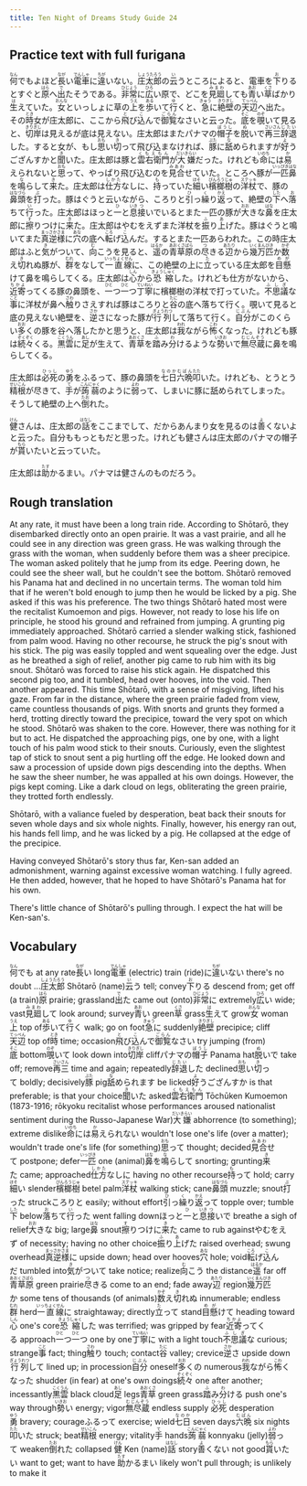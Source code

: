```yaml
---
title: Ten Night of Dreams Study Guide 24
---
```


## Practice text with full furigana

<p>
<ruby><rb>何</rb><rt>なん</rt></ruby>でもよほど<ruby><rb>長</rb><rt>なが</rt></ruby>い<ruby><rb>電車</rb><rt>でんしゃ</rt></ruby>に<ruby><rb>違</rb><rt>ちが</rt></ruby>いない。<ruby><rb>庄太郎</rb><rt>しょうたろう</rt></ruby>の<ruby><rb>云</rb><rt>い</rt></ruby>うところによると、電車を<ruby><rb>下</rb><rt>お</rt></ruby>りるとすぐと<ruby><rb>原</rb><rt>はら</rt></ruby>へ<ruby><rb>出</rb><rt>で</rt></ruby>たそうである。<ruby><rb>非常</rb><rt>ひじょう</rt></ruby>に<ruby><rb>広</rb><rt>ひろ</rt></ruby>い原で、どこを<ruby><rb>見廻</rb><rt>みまわ</rt></ruby>しても<ruby><rb>青</rb><rt>あお</rt></ruby>い<ruby><rb>草</rb><rt>くさ</rt></ruby>ばかり<ruby><rb>生</rb><rt>は</rt></ruby>えていた。<ruby><rb>女</rb><rt>おんな</rt></ruby>といっしょに草の<ruby><rb>上</rb><rt>うえ</rt></ruby>を<ruby><rb>歩</rb><rt>ある</rt></ruby>いて<ruby><rb>行</rb><rt>ゆ</rt></ruby>くと、<ruby><rb>急</rb><rt>きゅう</rt></ruby>に<ruby><rb>絶壁</rb><rt>きりぎし</rt></ruby>の<ruby><rb>天辺</rb><rt>てっぺん</rt></ruby>へ出た。その<ruby><rb>時</rb><rt>とき</rt></ruby>女が庄太郎に、ここから<ruby><rb>飛</rb><rt>と</rt></ruby>び<ruby><rb>込</rb><rt>こ</rt></ruby>んで<ruby><rb>御覧</rb><rt>ごらん</rt></ruby>なさいと云った。<ruby><rb>底</rb><rt>そこ</rt></ruby>を<ruby><rb>覗</rb><rt>のぞ</rt></ruby>いて見ると、<ruby><rb>切岸</rb><rt>きりぎし</rt></ruby>は見えるが底は見えない。庄太郎はまたパナマの<ruby><rb>帽子</rb><rt>ぼうし</rt></ruby>を<ruby><rb>脱</rb><rt>ぬ</rt></ruby>いで<ruby><rb>再三</rb><rt>さいさん</rt></ruby><ruby><rb>辞退</rb><rt>じたい</rt></ruby>した。すると女が、もし<ruby><rb>思</rb><rt>おも</rt></ruby>い<ruby><rb>切</rb><rt>き</rt></ruby>って飛び込まなければ、<ruby><rb>豚</rb><rt>ぶた</rt></ruby>に<ruby><rb>舐</rb><rt>な</rt></ruby>められますが<ruby><rb>好</rb><rt>よ</rt></ruby>うござんすかと<ruby><rb>聞</rb><rt>き</rt></ruby>いた。庄太郎は豚と<ruby><rb>雲右衛門</rb><rt>くもえもん</rt></ruby>が<ruby><rb>大嫌</rb><rt>だいきらい</rt></ruby>だった。けれども<ruby><rb>命</rb><rt>いのち</rt></ruby>には<ruby><rb>易</rb><rt>か</rt></ruby>えられないと<ruby><rb>思</rb><rt>おも</rt></ruby>って、やっぱり飛び込むのを<ruby><rb>見合</rb><rt>みあわ</rt></ruby>せていた。ところへ豚が<ruby><rb>一匹</rb><rt>いっぴき</rt></ruby><ruby><rb>鼻</rb><rt>はな</rt></ruby>を<ruby><rb>鳴</rb><rt>な</rt></ruby>らして<ruby><rb>来</rb><rt>き</rt></ruby>た。庄太郎は<ruby><rb>仕方</rb><rt>しかた</rt></ruby>なしに、<ruby><rb>持</rb><rt>も</rt></ruby>っていた<ruby><rb>細</rb><rt>ほそ</rt></ruby>い<ruby><rb>檳榔樹</rb><rt>びんろうじゅ</rt></ruby>の<ruby><rb>洋杖</rb><rt>ステッキ</rt></ruby>で、豚の<ruby><rb>鼻頭</rb><rt>はなづら</rt></ruby>を<ruby><rb>打</rb><rt>ぶ</rt></ruby>った。豚はぐうと云いながら、ころりと<ruby><rb>引</rb><rt>ひ</rt></ruby>っ<ruby><rb>繰</rb><rt>く</rt></ruby>り<ruby><rb>返</rb><rt>かえ</rt></ruby>って、絶壁の<ruby><rb>下</rb><rt>した</rt></ruby>へ<ruby><rb>落</rb><rt>お</rt></ruby>ちて<ruby><rb>行</rb><rt>い</rt></ruby>った。庄太郎はほっと<ruby><rb>一</rb><rt>ひ</rt></ruby>と<ruby><rb>息</rb><rt>いき</rt></ruby><ruby><rb>接</rb><rt>つ</rt></ruby>いでいるとまた一匹の豚が<ruby><rb>大</rb><rt>おお</rt></ruby>きな<ruby><rb>鼻</rb><rt>はな</rt></ruby>を庄太郎に<ruby><rb>擦</rb><rt>す</rt></ruby>りつけに<ruby><rb>来</rb><rt>き</rt></ruby>た。庄太郎はやむをえずまた洋杖を<ruby><rb>振</rb><rt>ふ</rt></ruby>り<ruby><rb>上</rb><rt>あ</rt></ruby>げた。豚はぐうと鳴いてまた<ruby><rb>真逆様</rb><rt>まっさかさま</rt></ruby>に<ruby><rb>穴</rb><rt>あな</rt></ruby>の底へ<ruby><rb>転</rb><rt>ころ</rt></ruby>げ<ruby><rb>込</rb><rt>こ</rt></ruby>んだ。するとまた一匹あらわれた。この時庄太郎はふと<ruby><rb>気</rb><rt>き</rt></ruby>がついて、<ruby><rb>向</rb><rt>む</rt></ruby>こうを見ると、<ruby><rb>遥</rb><rt>はるか</rt></ruby>の<ruby><rb>青草原</rb><rt>あおくさばら</rt></ruby>の<ruby><rb>尽</rb><rt>つ</rt></ruby>きる<ruby><rb>辺</rb><rt>あたり</rt></ruby>から<ruby><rb>幾万匹</rb><rt>いくまんびき</rt></ruby>か<ruby><rb>数</rb><rt>かぞ</rt></ruby>え<ruby><rb>切</rb><rt>き</rt></ruby>れぬ豚が、<ruby><rb>群</rb><rt>むれ</rt></ruby>をなして<ruby><rb>一直線</rb><rt>いっちょくせん</rt></ruby>に、この絶壁の上に<ruby><rb>立</rb><rt>た</rt></ruby>っている庄太郎を<ruby><rb>目懸</rb><rt>めが</rt></ruby>けて鼻を鳴らしてくる。庄太郎は<ruby><rb>心</rb><rt>しん</rt></ruby>から<ruby><rb>恐縮</rb><rt>きょうしゅく</rt></ruby>した。けれども仕方がないから、<ruby><rb>近寄</rb><rt>ちかよ</rt></ruby>ってくる豚の鼻頭を、<ruby><rb>一</rb><rt>ひと</rt></ruby>つ<ruby><rb>一</rb><rt>ひと</rt></ruby>つ<ruby><rb>丁寧</rb><rt>ていねい</rt></ruby>に檳榔樹の洋杖で打っていた。<ruby><rb>不思議</rb><rt>ふしぎ</rt></ruby>な<ruby><rb>事</rb><rt>こと</rt></ruby>に洋杖が鼻へ<ruby><rb>触</rb><rt>さわ</rt></ruby>りさえすれば豚はころりと<ruby><rb>谷</rb><rt>たに</rt></ruby>の底へ落ちて行く。覗いて見ると底の見えない絶壁を、<ruby><rb>逆</rb><rt>さか</rt></ruby>さになった豚が<ruby><rb>行列</rb><rt>ぎょうれつ</rt></ruby>して落ちて行く。<ruby><rb>自分</rb><rt>じぶん</rt></ruby>がこのくらい<ruby><rb>多</rb><rt>おお</rt></ruby>くの豚を谷へ落したかと思うと、庄太郎は<ruby><rb>我</rb><rt>われ</rt></ruby>ながら<ruby><rb>怖</rb><rt>こわ</rt></ruby>くなった。けれども豚は<ruby><rb>続々</rb><rt>ぞくぞく</rt></ruby>くる。<ruby><rb>黒雲</rb><rt>こくうん</rt></ruby>に<ruby><rb>足</rb><rt>あし</rt></ruby>が生えて、<ruby><rb>青草</rb><rt>あおくさ</rt></ruby>を<ruby><rb>踏</rb><rt>ふ</rt></ruby>み<ruby><rb>分</rb><rt>わ</rt></ruby>けるような<ruby><rb>勢</rb><rt>いきお</rt></ruby>いで<ruby><rb>無尽蔵</rb><rt>むじんぞう</rt></ruby>に鼻を鳴らしてくる。
</p>

<p>
庄太郎は<ruby><rb>必死</rb><rt>ひっし</rt></ruby>の<ruby><rb>勇</rb><rt>ゆう</rt></ruby>をふるって、豚の鼻頭を<ruby><rb>七日</rb><rt>なのか</rt></ruby><ruby><rb>六晩</rb><rt>むばん</rt></ruby><ruby><rb>叩</rb><rt>たた</rt></ruby>いた。けれども、とうとう<ruby><rb>精根</rb><rt>せいこん</rt></ruby>が尽きて、<ruby><rb>手</rb><rt>て</rt></ruby>が<ruby><rb>蒟蒻</rb><rt>こんにゃく</rt></ruby>のように<ruby><rb>弱</rb><rt>よわ</rt></ruby>って、しまいに豚に舐められてしまった。そうして絶壁の上へ<ruby><rb>倒</rb><rt>たお</rt></ruby>れた。
</p>

<p>
<ruby><rb>健</rb><rt>けん</rt></ruby>さんは、庄太郎の<ruby><rb>話</rb><rt>はなし</rt></ruby>をここまでして、だからあんまり女を見るのは<ruby><rb>善</rb><rt>よ</rt></ruby>くないよと云った。自分ももっともだと思った。けれども健さんは庄太郎のパナマの帽子が<ruby><rb>貰</rb><rt>もら</rt></ruby>いたいと云っていた。
</p>

<p>
庄太郎は<ruby><rb>助</rb><rt>たす</rt></ruby>かるまい。パナマは健さんのものだろう。
</p>


## Rough translation

At any rate, it must have been a long train ride. According to Shōtarō, they disembarked directly onto an open prairie. It was a vast prairie, and all he could see in any direction was green grass. He was walking through the grass with the woman, when suddenly before them was a sheer precipice. The woman asked politely that he jump from its edge. Peering down, he could see the sheer wall, but he couldn't see the bottom. Shōtarō removed his Panama hat and declined in no uncertain terms. The woman told him that if he weren't bold enough to jump then he would be licked by a pig. She asked if this was his preference. The two things Shōtarō hated most were the recitalist Kumoemon and pigs. However, not ready to lose his life on principle, he stood his ground and refrained from jumping. A grunting pig immediately approached. Shōtarō carried a slender walking stick, fashioned from palm wood. Having no other recourse, he struck the pig's snout with his stick. The pig was easily toppled and went squealing over the edge. Just as he breathed a sigh of relief, another pig came to rub him with its big snout. Shōtarō was forced to raise his stick again. He dispatched this second pig too, and it tumbled, head over hooves, into the void. Then another appeared. This time Shōtarō, with a sense of misgiving, lifted his gaze. From far in the distance, where the green prairie faded from view, came countless thousands of pigs. With snorts and grunts they formed a herd, trotting directly toward the precipice, toward the very spot on which he stood. Shōtarō was shaken to the core. However, there was nothing for it but to act. He dispatched the approaching pigs, one by one, with a light touch of his palm wood stick to their snouts. Curiously, even the slightest tap of stick to snout sent a pig hurtling off the edge. He looked down and saw a procession of upside down pigs descending into the depths. When he saw the sheer number, he was appalled at his own doings. However, the pigs kept coming. Like a dark cloud on legs, obliterating the green prairie, they trotted forth endlessly.

Shōtarō, with a valiance fueled by desperation, beat back their snouts for seven whole days and six whole nights. Finally, however, his energy ran out, his hands fell limp, and he was licked by a pig. He collapsed at the edge of the precipice.

Having conveyed Shōtarō's story thus far, Ken-san added an admonishment, warning against excessive woman watching. I fully agreed. He then added, however, that he hoped to have Shōtarō's Panama hat for his own.

There's little chance of Shōtarō's pulling through. I expect the hat will be Ken-san's.                      


## Vocabulary

<p>
<span class="vocabstudy"><ruby><rb>何</rb><rt>なん</rt></ruby>でも&nbsp;at any rate</span><span class="vocabstudy"><ruby><rb>長</rb><rt>なが</rt></ruby>い&nbsp;long</span><span class="vocabstudy"><ruby><rb>電車</rb><rt>でんしゃ</rt></ruby>&nbsp;(electric) train (ride)</span><span class="vocabstudy">に<ruby><rb>違</rb><rt>ちが</rt></ruby>いない&nbsp;there's no doubt ...</span><span class="vocabstudy"><ruby><rb>庄太郎</rb><rt>しょうたろう</rt></ruby>&nbsp;Shōtarō (name)</span><span class="vocabstudy"><ruby><rb>云</rb><rt>い</rt></ruby>う&nbsp;tell; convey</span><span class="vocabstudy"><ruby><rb>下</rb><rt>お</rt></ruby>りる&nbsp;descend from; get off (a train)</span><span class="vocabstudy"><ruby><rb>原</rb><rt>はら</rt></ruby>&nbsp;prairie; grassland</span><span class="vocabstudy"><ruby><rb>出</rb><rt>で</rt></ruby>た&nbsp;came out (onto)</span><span class="vocabstudy"><ruby><rb>非常</rb><rt>ひじょう</rt></ruby>に&nbsp;extremely</span><span class="vocabstudy"><ruby><rb>広</rb><rt>ひろ</rt></ruby>い&nbsp;wide; vast</span><span class="vocabstudy"><ruby><rb>見廻</rb><rt>みまわ</rt></ruby>して&nbsp;look around; survey</span><span class="vocabstudy"><ruby><rb>青</rb><rt>あお</rt></ruby>い&nbsp;green</span><span class="vocabstudy"><ruby><rb>草</rb><rt>くさ</rt></ruby>&nbsp;grass</span><span class="vocabstudy"><ruby><rb>生</rb><rt>は</rt></ruby>えて&nbsp;grow</span><span class="vocabstudy"><ruby><rb>女</rb><rt>おんな</rt></ruby>&nbsp;woman</span><span class="vocabstudy"><ruby><rb>上</rb><rt>うえ</rt></ruby>&nbsp;top of</span><span class="vocabstudy"><ruby><rb>歩</rb><rt>ある</rt></ruby>いて<ruby><rb>行</rb><rt>ゆ</rt></ruby>く&nbsp;walk; go on foot</span><span class="vocabstudy"><ruby><rb>急</rb><rt>きゅう</rt></ruby>に&nbsp;suddenly</span><span class="vocabstudy"><ruby><rb>絶壁</rb><rt>きりぎし</rt></ruby>&nbsp;precipice; cliff</span><span class="vocabstudy"><ruby><rb>天辺</rb><rt>てっぺん</rt></ruby>&nbsp;top of</span><span class="vocabstudy"><ruby><rb>時</rb><rt>とき</rt></ruby>&nbsp;time; occasion</span><span class="vocabstudy"><ruby><rb>飛</rb><rt>と</rt></ruby>び<ruby><rb>込</rb><rt>こ</rt></ruby>んで<ruby><rb>御覧</rb><rt>ごらん</rt></ruby>なさい&nbsp;try jumping (from)</span><span class="vocabstudy"><ruby><rb>底</rb><rt>そこ</rt></ruby>&nbsp;bottom</span><span class="vocabstudy"><ruby><rb>覗</rb><rt>のぞ</rt></ruby>いて&nbsp;look down into</span><span class="vocabstudy"><ruby><rb>切岸</rb><rt>きりぎし</rt></ruby>&nbsp;cliff</span><span class="vocabstudy">パナマの<ruby><rb>帽子</rb><rt>ぼうし</rt></ruby>&nbsp;Panama hat</span><span class="vocabstudy"><ruby><rb>脱</rb><rt>ぬ</rt></ruby>いで&nbsp;take off; remove</span><span class="vocabstudy"><ruby><rb>再三</rb><rt>さいさん</rt></ruby>&nbsp;time and again; repeatedly</span><span class="vocabstudy"><ruby><rb>辞退</rb><rt>じたい</rt></ruby>した&nbsp;declined</span><span class="vocabstudy"><ruby><rb>思</rb><rt>おも</rt></ruby>い<ruby><rb>切</rb><rt>き</rt></ruby>って&nbsp;boldly; decisively</span><span class="vocabstudy"><ruby><rb>豚</rb><rt>ぶた</rt></ruby>&nbsp;pig</span><span class="vocabstudy"><ruby><rb>舐</rb><rt>な</rt></ruby>められます&nbsp;be licked</span><span class="vocabstudy"><ruby><rb>好</rb><rt>よ</rt></ruby>うござんすか&nbsp;is that preferable; is that your choice</span><span class="vocabstudy"><ruby><rb>聞</rb><rt>き</rt></ruby>いた&nbsp;asked</span><span class="vocabstudy"><ruby><rb>雲右衛門</rb><rt>くもえもん</rt></ruby>&nbsp;Tōchūken Kumoemon (1873-1916; rōkyoku recitalist whose performances aroused nationalist sentiment during the Russo-Japanese War)</span><span class="vocabstudy"><ruby><rb>大嫌</rb><rt>だいきらい</rt></ruby>&nbsp;abhorrence (to something); extreme dislike</span><span class="vocabstudy"><ruby><rb>命</rb><rt>いのち</rt></ruby>には<ruby><rb>易</rb><rt>か</rt></ruby>えられない&nbsp;wouldn't lose one's life (over a matter); wouldn't trade one's life (for something)</span><span class="vocabstudy"><ruby><rb>思</rb><rt>おも</rt></ruby>って&nbsp;thought; decided</span><span class="vocabstudy"><ruby><rb>見合</rb><rt>みあわ</rt></ruby>せて&nbsp;postpone; defer</span><span class="vocabstudy"><ruby><rb>一匹</rb><rt>いっぴき</rt></ruby>&nbsp;one (animal)</span><span class="vocabstudy"><ruby><rb>鼻</rb><rt>はな</rt></ruby>を<ruby><rb>鳴</rb><rt>な</rt></ruby>らして&nbsp;snorting; grunting</span><span class="vocabstudy"><ruby><rb>来</rb><rt>き</rt></ruby>た&nbsp;came; approached</span><span class="vocabstudy"><ruby><rb>仕方</rb><rt>しかた</rt></ruby>なしに&nbsp;having no other recourse</span><span class="vocabstudy"><ruby><rb>持</rb><rt>も</rt></ruby>って&nbsp;hold; carry</span><span class="vocabstudy"><ruby><rb>細</rb><rt>ほそ</rt></ruby>い&nbsp;slender</span><span class="vocabstudy"><ruby><rb>檳榔樹</rb><rt>びんろうじゅ</rt></ruby>&nbsp;betel palm</span><span class="vocabstudy"><ruby><rb>洋杖</rb><rt>ステッキ</rt></ruby>&nbsp;walking stick; cane</span><span class="vocabstudy"><ruby><rb>鼻頭</rb><rt>はなづら</rt></ruby>&nbsp;muzzle; snout</span><span class="vocabstudy"><ruby><rb>打</rb><rt>ぶ</rt></ruby>った&nbsp;struck</span><span class="vocabstudy">ころりと&nbsp;easily; without effort</span><span class="vocabstudy"><ruby><rb>引</rb><rt>ひ</rt></ruby>っ<ruby><rb>繰</rb><rt>く</rt></ruby>り<ruby><rb>返</rb><rt>かえ</rt></ruby>って&nbsp;topple over; tumble</span><span class="vocabstudy"><ruby><rb>下</rb><rt>した</rt></ruby>&nbsp;below</span><span class="vocabstudy"><ruby><rb>落</rb><rt>お</rt></ruby>ちて<ruby><rb>行</rb><rt>い</rt></ruby>った&nbsp;went falling down</span><span class="vocabstudy">ほっと<ruby><rb>一</rb><rt>ひ</rt></ruby>と<ruby><rb>息</rb><rt>いき</rt></ruby><ruby><rb>接</rb><rt>つ</rt></ruby>いで&nbsp;breathe a sigh of relief</span><span class="vocabstudy"><ruby><rb>大</rb><rt>おお</rt></ruby>きな&nbsp;big; large</span><span class="vocabstudy"><ruby><rb>鼻</rb><rt>はな</rt></ruby>&nbsp;snout</span><span class="vocabstudy"><ruby><rb>擦</rb><rt>す</rt></ruby>りつけに<ruby><rb>来</rb><rt>き</rt></ruby>た&nbsp;came to rub against</span><span class="vocabstudy">やむをえず&nbsp;of necessity; having no other choice</span><span class="vocabstudy"><ruby><rb>振</rb><rt>ふ</rt></ruby>り<ruby><rb>上</rb><rt>あ</rt></ruby>げた&nbsp;raised overhead; swung overhead</span><span class="vocabstudy"><ruby><rb>真逆様</rb><rt>まっさかさま</rt></ruby>に&nbsp;upside down; head over hooves</span><span class="vocabstudy"><ruby><rb>穴</rb><rt>あな</rt></ruby>&nbsp;hole; void</span><span class="vocabstudy"><ruby><rb>転</rb><rt>ころ</rt></ruby>げ<ruby><rb>込</rb><rt>こ</rt></ruby>んだ&nbsp;tumbled into</span><span class="vocabstudy"><ruby><rb>気</rb><rt>き</rt></ruby>がついて&nbsp;take notice; realize</span><span class="vocabstudy"><ruby><rb>向</rb><rt>む</rt></ruby>こう&nbsp;the distance</span><span class="vocabstudy"><ruby><rb>遥</rb><rt>はるか</rt></ruby>&nbsp;far off</span><span class="vocabstudy"><ruby><rb>青草原</rb><rt>あおくさばら</rt></ruby>&nbsp;green prairie</span><span class="vocabstudy"><ruby><rb>尽</rb><rt>つ</rt></ruby>きる&nbsp;come to an end; fade away</span><span class="vocabstudy"><ruby><rb>辺</rb><rt>あたり</rt></ruby>&nbsp;region</span><span class="vocabstudy"><ruby><rb>幾万匹</rb><rt>いくまんびき</rt></ruby>か&nbsp;some tens of thousands (of animals)</span><span class="vocabstudy"><ruby><rb>数</rb><rt>かぞ</rt></ruby>え<ruby><rb>切</rb><rt>き</rt></ruby>れぬ&nbsp;innumerable; endless</span><span class="vocabstudy"><ruby><rb>群</rb><rt>むれ</rt></ruby>&nbsp;herd</span><span class="vocabstudy"><ruby><rb>一直線</rb><rt>いっちょくせん</rt></ruby>に&nbsp;straightaway; directly</span><span class="vocabstudy"><ruby><rb>立</rb><rt>た</rt></ruby>って&nbsp;stand</span><span class="vocabstudy"><ruby><rb>目懸</rb><rt>めが</rt></ruby>けて&nbsp;heading toward</span><span class="vocabstudy"><ruby><rb>心</rb><rt>しん</rt></ruby>&nbsp;one's core</span><span class="vocabstudy"><ruby><rb>恐縮</rb><rt>きょうしゅく</rt></ruby>した&nbsp;was terrified; was gripped by fear</span><span class="vocabstudy"><ruby><rb>近寄</rb><rt>ちかよ</rt></ruby>ってくる&nbsp;approach</span><span class="vocabstudy"><ruby><rb>一</rb><rt>ひと</rt></ruby>つ<ruby><rb>一</rb><rt>ひと</rt></ruby>つ&nbsp;one by one</span><span class="vocabstudy"><ruby><rb>丁寧</rb><rt>ていねい</rt></ruby>に&nbsp;with a light touch</span><span class="vocabstudy"><ruby><rb>不思議</rb><rt>ふしぎ</rt></ruby>な&nbsp;curious; strange</span><span class="vocabstudy"><ruby><rb>事</rb><rt>こと</rt></ruby>&nbsp;fact; thing</span><span class="vocabstudy"><ruby><rb>触</rb><rt>さわ</rt></ruby>り&nbsp;touch; contact</span><span class="vocabstudy"><ruby><rb>谷</rb><rt>たに</rt></ruby>&nbsp;valley; crevice</span><span class="vocabstudy"><ruby><rb>逆</rb><rt>さか</rt></ruby>さ&nbsp;upside down</span><span class="vocabstudy"><ruby><rb>行列</rb><rt>ぎょうれつ</rt></ruby>して&nbsp;lined up; in procession</span><span class="vocabstudy"><ruby><rb>自分</rb><rt>じぶん</rt></ruby>&nbsp;oneself</span><span class="vocabstudy"><ruby><rb>多</rb><rt>おお</rt></ruby>くの&nbsp;numerous</span><span class="vocabstudy"><ruby><rb>我</rb><rt>われ</rt></ruby>ながら<ruby><rb>怖</rb><rt>こわ</rt></ruby>くなった&nbsp;shudder (in fear) at one's own doings</span><span class="vocabstudy"><ruby><rb>続々</rb><rt>ぞくぞく</rt></ruby>&nbsp;one after another; incessantly</span><span class="vocabstudy"><ruby><rb>黒雲</rb><rt>こくうん</rt></ruby>&nbsp;black cloud</span><span class="vocabstudy"><ruby><rb>足</rb><rt>あし</rt></ruby>&nbsp;legs</span><span class="vocabstudy"><ruby><rb>青草</rb><rt>あおくさ</rt></ruby>&nbsp;green grass</span><span class="vocabstudy"><ruby><rb>踏</rb><rt>ふ</rt></ruby>み<ruby><rb>分</rb><rt>わ</rt></ruby>ける&nbsp;push one's way through</span><span class="vocabstudy"><ruby><rb>勢</rb><rt>いきお</rt></ruby>い&nbsp;energy; vigor</span><span class="vocabstudy"><ruby><rb>無尽蔵</rb><rt>むじんぞう</rt></ruby>&nbsp;endless supply</span>
<span class="vocabstudy"><ruby><rb>必死</rb><rt>ひっし</rt></ruby>&nbsp;desperation</span><span class="vocabstudy"><ruby><rb>勇</rb><rt>ゆう</rt></ruby>&nbsp;bravery; courage</span><span class="vocabstudy">ふるって&nbsp;exercise; wield</span><span class="vocabstudy"><ruby><rb>七日</rb><rt>なのか</rt></ruby>&nbsp;seven days</span><span class="vocabstudy"><ruby><rb>六晩</rb><rt>むばん</rt></ruby>&nbsp;six nights</span><span class="vocabstudy"><ruby><rb>叩</rb><rt>たた</rt></ruby>いた&nbsp;struck; beat</span><span class="vocabstudy"><ruby><rb>精根</rb><rt>せいこん</rt></ruby>&nbsp;energy; vitality</span><span class="vocabstudy"><ruby><rb>手</rb><rt>て</rt></ruby>&nbsp;hands</span><span class="vocabstudy"><ruby><rb>蒟蒻</rb><rt>こんにゃく</rt></ruby>&nbsp;konnyaku (jelly)</span><span class="vocabstudy"><ruby><rb>弱</rb><rt>よわ</rt></ruby>って&nbsp;weaken</span><span class="vocabstudy"><ruby><rb>倒</rb><rt>たお</rt></ruby>れた&nbsp;collapsed</span>
<span class="vocabstudy"><ruby><rb>健</rb><rt>けん</rt></ruby>&nbsp;Ken (name)</span><span class="vocabstudy"><ruby><rb>話</rb><rt>はなし</rt></ruby>&nbsp;story</span><span class="vocabstudy"><ruby><rb>善</rb><rt>よ</rt></ruby>くない&nbsp;not good</span><span class="vocabstudy"><ruby><rb>貰</rb><rt>もら</rt></ruby>いたい&nbsp;want to get; want to have</span>
<span class="vocabstudy"><ruby><rb>助</rb><rt>たす</rt></ruby>かるまい&nbsp;likely won't pull through; is unlikely to make it</span>
</p>
